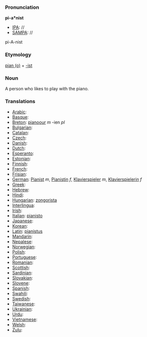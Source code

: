 ===Pronunciation===

'''pi-a*nist'''
*[[IPA]]: //
*[[SAMPA]]: //
pi-A-nist
===Etymology===

[[piano|pian (o)]] + [[-ist]]
=== Noun ===

A person who likes to play with the piano.
===Translations===

*[[Arabic]]:
*[[Basque]]:
*[[Breton]]: [[pianoour]] ''m'' -ien ''pl''
*[[Bulgarian]]:
*[[Catalan]]:
*[[Czech]]:
*[[Danish]]:
*[[Dutch]]:
*[[Esperanto]]:
*[[Estonian]]:
*[[Finnish]]:
*[[French]]:
*[[Frisian]]:
*[[German]]: [[Pianist]] ''m'', [[Pianistin]] ''f'', [[Klavierspieler]] ''m'', [[Klavierspielerin]] ''f''
*[[Greek]]:
*[[Hebrew]]:
*[[Hindi]]:
*[[Hungarian]]: [[zongorista]]
*[[Interlingua]]:
*[[Irish]]:
*[[Italian]]: [[pianisto]]
*[[Japanese]]:
*[[Korean]]:
*[[Latin]]: [[pianistus]]
*[[Mandarin]]:
*[[Nepalese]]:
*[[Norwegian]]:
*[[Polish]]:
*[[Portuguese]]:
*[[Romanian]]:
*[[Scottish]]:
*[[Sardinian]]:
*[[Slovakian]]:
*[[Slovene]]:
*[[Spanish]]:
*[[Swahili]]:
*[[Swedish]]:
*[[Taiwanese]]:
*[[Ukrainian]]:
*[[Urdu]]:
*[[Vietnamese]]:
*[[Welsh]]:
*[[Zulu]]: